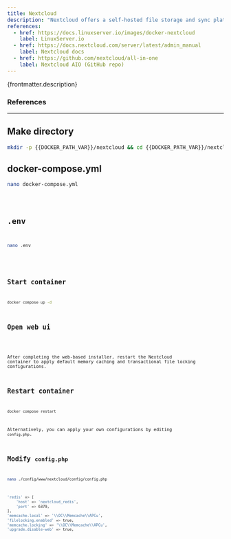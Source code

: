 ```yaml
---
title: Nextcloud
description: "Nextcloud offers a self-hosted file storage and sync platform with powerful collaboration capabilities with desktop, mobile and web interfaces."
references:
  - href: https://docs.linuxserver.io/images/docker-nextcloud
    label: LinuxServer.io
  - href: https://docs.nextcloud.com/server/latest/admin_manual
    label: Nextcloud docs
  - href: https://github.com/nextcloud/all-in-one
    label: Nextcloud AIO (GitHub repo)
---
```



<p>{frontmatter.description}</p>

### References

<ReferenceLinks references={frontmatter.references} />

---

## Make directory

```sh wrap preserveIndent
mkdir -p {{DOCKER_PATH_VAR}}/nextcloud && cd {{DOCKER_PATH_VAR}}/nextcloud
```

## docker-compose.yml

```sh
nano docker-compose.yml
```

<Code lang="yml" title="docker-compose.yml" wrap preserveIndent code={yaml} />

## .env

```sh
nano .env
```

<Code lang="dotenv" title=".env" wrap preserveIndent code={env} />

## Start container

```sh
docker compose up -d
```

## Open web ui

<OpenWebUI port="8443" />

After completing the web-based installer, restart the Nextcloud container to apply default memory caching and transactional file locking configurations.

## Restart container

```sh
docker compose restart
```

Alternatively, you can apply your own configurations by editing `config.php`.

## Modify `config.php`

```sh wrap preserveIndent
nano ./config/www/nextcloud/config/config.php
```

```sh title="./config/www/nextcloud/config/config.php" wrap preserveIndent
'redis' => [
    'host' => 'nextcloud_redis',
    'port' => 6379,
],
'memcache.local' => '\\OC\\Memcache\\APCu',
'filelocking.enabled' => true,
'memcache.locking' => '\\OC\\Memcache\\APCu',
'upgrade.disable-web' => true,
```
